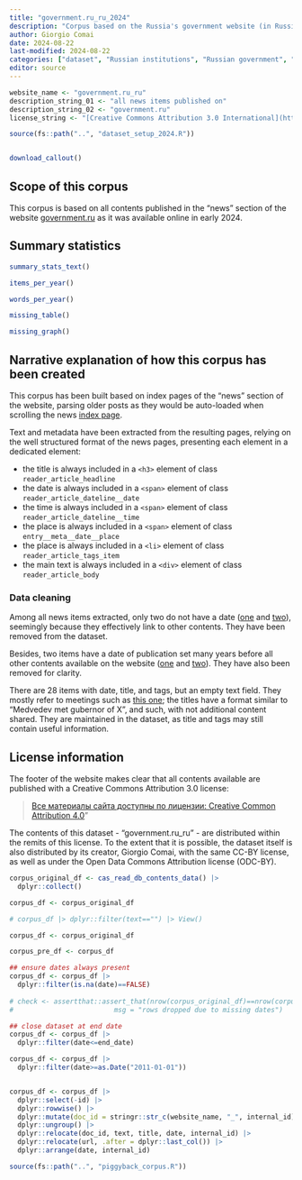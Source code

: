 ```yaml
---
title: "government.ru_ru_2024"
description: "Corpus based on the Russia's government website (in Russian, 2013-2023)"
author: Giorgio Comai
date: 2024-08-22
last-modified: 2024-08-22
categories: ["dataset", "Russian institutions", "Russian government", "Russian language"]
editor: source
---
```


```r
website_name <- "government.ru_ru"
description_string_01 <- "all news items published on"
description_string_02 <- "government.ru"
license_string <- "[Creative Commons Attribution 3.0 International](http://creativecommons.org/licenses/by/3.0/)"

source(fs::path("..", "dataset_setup_2024.R"))


download_callout()

```

## Scope of this corpus

This corpus is based on all contents published in the "news" section of the website [government.ru](http://government.ru/) as it was available online in early 2024.


## Summary statistics

```r
summary_stats_text()
```


```r
items_per_year()
```

```r
words_per_year()
```

```r
missing_table()
```

```r
missing_graph()
```


## Narrative explanation of how this corpus has been created

This corpus has been built based on index pages of the "news" section of the website, parsing older posts as they would be auto-loaded when scrolling the news [index page](http://government.ru/news/).

Text and metadata have been extracted from the resulting pages, relying on the well structured format of the news pages, presenting each element in a dedicated element:

- the title is always included in a `<h3>` element of class `reader_article_headline`
- the date is always included in a `<span>` element of class `reader_article_dateline__date`
- the time is always included in a `<span>` element of class `reader_article_dateline__time`
- the place is always included in a `<span>` element of class `entry__meta__date__place`
- the place is always included in a `<li>` element of class `reader_article_tags_item`
- the main text is always included in a `<div>` element of class `reader_article_body`

### Data cleaning

Among all news items extracted, only two do not have a date ([one](http://government.ru/news/32224/) and [two](http://government.ru/news/20666/)), seemingly because they effectively link to other contents. They have been removed from the dataset.

Besides, two items have a date of publication set many years before all other contents available on the website ([one](http://government.ru/news/22043/) and [two](http://government.ru/news/22042/)). They have also been removed for clarity.

There are 28 items with date, title, and tags, but an empty text field. They mostly refer to meetings such as [this one](http://government.ru/news/6807/); the titles have a format similar to "Medvedev met gubernor of X", and such, with not additional content shared. They are maintained in the dataset, as title and tags may still contain useful information. 


## License information

The footer of the website makes clear that all contents available are published with a Creative Commons Attribution 3.0 license:

> [Все материалы сайта доступны по лицензии: Creative Common Attribution 4.0](http://creativecommons.org/licenses/by/4.0/)"

The contents of this dataset - “government.ru_ru” - are distributed within the remits of this license. To the extent that it is possible, the dataset itself is also distributed by its creator, Giorgio Comai, with the same CC-BY license, as well as under the Open Data Commons Attribution license (ODC-BY).



```r
corpus_original_df <- cas_read_db_contents_data() |> 
  dplyr::collect() 

corpus_df <- corpus_original_df

# corpus_df |> dplyr::filter(text=="") |> View()
```



```r
corpus_df <- corpus_original_df

corpus_pre_df <- corpus_df 

## ensure dates always present
corpus_df <- corpus_df |> 
  dplyr::filter(is.na(date)==FALSE) 
  
# check <- assertthat::assert_that(nrow(corpus_original_df)==nrow(corpus_df), 
#                         msg = "rows dropped due to missing dates")

## close dataset at end date
corpus_df <- corpus_df |> 
  dplyr::filter(date<=end_date) 

corpus_df <- corpus_df |> 
  dplyr::filter(date>=as.Date("2011-01-01")) 


corpus_df <- corpus_df |> 
  dplyr::select(-id) |> 
  dplyr::rowwise() |> 
  dplyr::mutate(doc_id = stringr::str_c(website_name, "_", internal_id)) |> 
  dplyr::ungroup() |> 
  dplyr::relocate(doc_id, text, title, date, internal_id) |> 
  dplyr::relocate(url, .after = dplyr::last_col()) |> 
  dplyr::arrange(date, internal_id)

```


```r
source(fs::path("..", "piggyback_corpus.R"))
```


